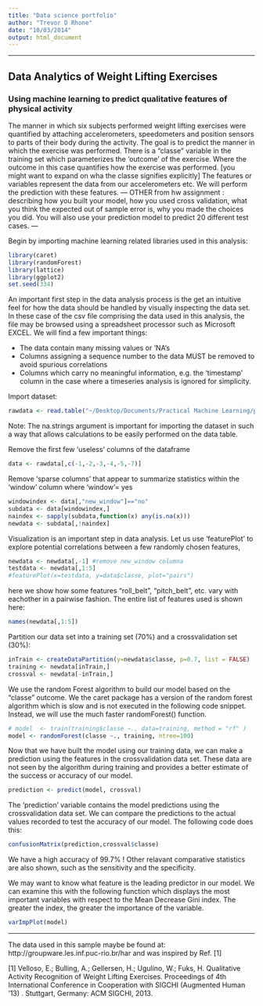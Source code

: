 ```yaml
---
title: "Data science portfolio"
author: "Trevor D Rhone"
date: "10/03/2014"
output: html_document
---
```

--------------------------------------------------------------------------------------------------------------------------

## Data Analytics of Weight Lifting Exercises
### Using machine learning to predict qualitative features of physical activity

The manner in which six subjects performed weight lifting exercises were quantified by attaching accelerometers, speedometers and position sensors to parts of their body during the activity.
The goal is to predict the manner in which the exercise was performed.
There is a "classe" variable in the training set which parameterizes the 'outcome' of the exercise. Where the outcome in this case quantifies how the exercise was performed.
[you might want to expand on wha the classe signifies explicitly]
The features or variables represent the data from our accelerometers etc. We will perform the prediction with these features.
---
OTHER from hw assignment :
describing how you built your model, how you used cross validation,
what you think the expected out of sample error is,
why you made the choices you did.
You will also use your prediction model to predict 20 different test cases.
---

Begin by importing machine learning related libraries used in this analysis:
```r
library(caret)
library(randomForest)
library(lattice)
library(ggplot2)
set.seed(334)
```

An important first step in the data analysis process is the get an intuitive feel for how the data should be handled by visually inspecting the data set. In these case of the csv file comprising the data used in this analysis, the file may be browsed using a spreadsheet processor such as Microsoft EXCEL. We will find a few important things:

* The data contain many missing values or 'NA's
* Columns assigning a sequence number to the data MUST be removed to avoid spurious correlations
* Columns which carry no meaningful information, e.g. the 'timestamp' column in the case where a timeseries analysis is ignored for simplicity.

Import dataset:
```r
rawdata <- read.table("~/Desktop/Documents/Practical Machine Learning/project/pml-training.csv",sep=",", header = TRUE, na.strings=c("",NA))
```
Note: The na.strings argument is important for importing the dataset in such a way that allows calculations to be easily
      performed on the data table.

Remove the first few 'useless' columns of the dataframe
```r
data <- rawdata[,c(-1,-2,-3,-4,-5,-7)]
```

Remove 'sparse columns' that appear to summarize statistics within the 'window' column where 'window'= yes
```r
windowindex <- data[,"new_window"]=="no"
subdata <- data[windowindex,]
naindex <- sapply(subdata,function(x) any(is.na(x)))
newdata <- subdata[,!naindex]
```

Visualization is an important step in data analysis. Let us use 'featurePlot' to explore potential correlations between a few randomly chosen features,
```r
newdata <- newdata[,-1] #remove new_window columna
testdata <- newdata[,1:5]
#featurePlot(x=testdata, y=data$classe, plot="pairs")
```
here we show how some features "roll_belt", "pitch_belt", etc. vary with eachother in a pairwise fashion. The entire list of features used is shown here:
```r
names(newdata[,1:5])
```

Partition our data set into a training set (70%) and a crossvalidation set (30%):
```r
inTrain <- createDataPartition(y=newdata$classe, p=0.7, list = FALSE)
training <- newdata[inTrain,]
crossval <- newdata[-inTrain,]
```

We use the random Forest algorithm to build our model based on the "classe" outcome. We the caret package has a version of the random forest algorithm which is slow and is not executed in the following code snippet.  Instead, we will use the much faster randomForest() function.
```r
# model  <- train(training$classe ~., data=training, method = "rf" )
model <- randomForest(classe ~., training, ntree=100)
```

Now that we have built the model using our training data, we can make a prediction using the features in the crossvalidation data set.  These data are not seen by the algorithm during training and provides a better estimate of the success or accuracy of our model.
```r
prediction <- predict(model, crossval)
```

The 'prediction' variable contains the model predictions using the crossvalidation data set. We can compare the predictions to the actual values recorded to test the accuracy of our model. The following code does this:
```r
confusionMatrix(prediction,crossval$classe)
```
We have a high accuracy of 99.7% ! Other relavant comparative statistics are also shown, such as the sensitivity and the specificity.


We may want to know what feature is the leading predictor in our model.  We can examine this with the following function which displays the most important variables with respect to the Mean Decrease Gini index. The greater the index, the greater the importance of the variable.
```r
varImpPlot(model)
```



-------------------------------------------------------------------------------------------------------
The data used in this sample maybe be found at:
http://groupware.les.inf.puc-rio.br/har
and was inspired by Ref. [1]

[1] Velloso, E.; Bulling, A.; Gellersen, H.; Ugulino, W.; Fuks, H. Qualitative Activity Recognition of Weight Lifting Exercises. Proceedings of 4th International Conference in Cooperation with SIGCHI (Augmented Human '13) . Stuttgart, Germany: ACM SIGCHI, 2013.


